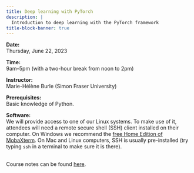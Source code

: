 ```yaml
---
title: Deep learning with PyTorch
description: |
  Introduction to deep learning with the PyTorch framework
title-block-banner: true
---
```


:::{.topdef}

**Date:** \
Thursday, June 22, 2023

**Time:** \
9am–5pm (with a two-hour break from noon to 2pm)

**Instructor:** \
Marie-Hélène Burle (Simon Fraser University)

**Prerequisites:** \
Basic knowledge of Python.

**Software:** \
We will provide access to one of our Linux systems. To make use of it, attendees will need a remote secure shell (SSH) client installed on their computer. On Windows we recommend the [free Home Edition of MobaXterm](https://mobaxterm.mobatek.net/download.html). On Mac and Linux computers, SSH is usually pre-installed (try typing `ssh` in a terminal to make sure it is there).

:::

<br>
Course notes can be found [here](https://mint.westdri.ca/ml/top_intro.html).

